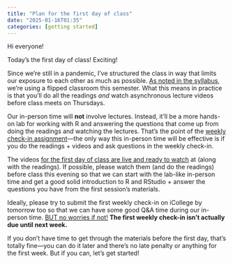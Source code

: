 ```yaml
---
title: "Plan for the first day of class"
date: "2025-01-16T01:35"
categories: [getting started]
---
```


Hi everyone!

Today's the first day of class! Exciting!

Since we're still in a pandemic, I've structured the class in way that limits our exposure to each other as much as possible. [As noted in the syllabus](/syllabus.qmd#course-structure), we're using a flipped classroom this semester. What this means in practice is that you'll do all the readings *and* watch asynchronous lecture videos before class meets on Thursdays. 

Our in-person time will **not** involve lectures. Instead, it'll be a more hands-on lab for working with R and answering the questions that come up from doing the readings and watching the lectures. That's the point of the [weekly check-in assignment](/assignment/weekly-check-in.qmd)—the only way this in-person time will be effective is if you do the readings + videos and ask questions in the weekly check-in.

The videos [for the first day of class are live and ready to watch](/content/01-content.qmd) at (along with the readings). If possible, please watch them (and do the readings) before class this evening so that we can start with the lab-like in-person time and get a good solid introduction to R and RStudio + answer the questions you have from the first session's materials.

Ideally, please try to submit the first weekly check-in on iCollege by tomorrow too so that we can have some good Q&A time during our in-person time. [BUT no worries if not!](https://www.huffingtonpost.co.uk/entry/no-worries-if-not-psychology_uk_60fff90be4b0d017f838bf1a) **The first weekly check-in isn't actually due until next week.**

If you don't have time to get through the materials before the first day, that's totally fine—you can do it later and there's no late penalty or anything for the first week. But if you can, let's get started!
